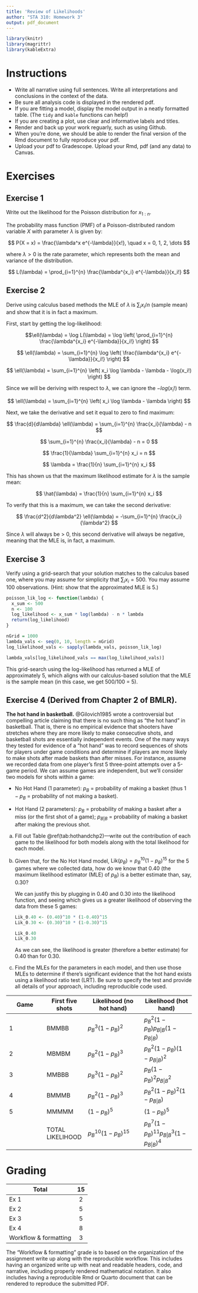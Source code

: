 ```yaml
---
title: 'Review of Likelihoods'
author: "STA 310: Homework 3"
output: pdf_document
---
```


```r
library(knitr)
library(magrittr)
library(kableExtra)
```

# Instructions

-   Write all narrative using full sentences. Write all interpretations and conclusions in the context of the data.
-   Be sure all analysis code is displayed in the rendered pdf.
-   If you are fitting a model, display the model output in a neatly formatted table. (The `tidy` and `kable` functions can help!)
-   If you are creating a plot, use clear and informative labels and titles.
-   Render and back up your work reguarly, such as using Github.
-   When you're done, we should be able to render the final version of the Rmd document to fully reproduce your pdf.
-   Upload your pdf to Gradescope. Upload your Rmd, pdf (and any data) to Canvas.

# Exercises

## Exercise 1

Write out the likelihood for the Poisson distribution for $x_{1:n}.$

The probability mass function (PMF) of a Poisson-distributed random variable $X$ with parameter $\lambda$ is given by:

$$
P(X = x) = \frac{\lambda^x e^{-\lambda}}{x!}, \quad x = 0, 1, 2, \dots
$$

where $\lambda > 0$ is the rate parameter, which represents both the mean and variance of the distribution.

$$
L(\lambda) = \prod_{i=1}^{n} \frac{\lambda^{x_i} e^{-\lambda}}{x_i!}
$$

## Exercise 2

Derive using calculus based methods the MLE of $\lambda$ is $\sum_i x_i/n$ (sample mean) and show that it is in fact a maximum.

First, start by getting the log-likelihood:

$$\ell(\lambda) = \log L(\lambda) = \log \left( \prod_{i=1}^{n} \frac{\lambda^{x_i} e^{-\lambda}}{x_i!} \right)
$$

$$
\ell(\lambda) = \sum_{i=1}^{n} \log \left( \frac{\lambda^{x_i} e^{-\lambda}}{x_i!} \right)
$$

$$
\ell(\lambda) = \sum_{i=1}^{n} \left( x_i \log \lambda - \lambda - \log(x_i!) \right)
$$

Since we will be deriving with respect to $\lambda$, we can ignore the $- log(x_i!)$ term.

$$
\ell(\lambda) = \sum_{i=1}^{n} \left( x_i \log \lambda - \lambda \right)
$$

Next, we take the derivative and set it equal to zero to find maximum:

$$
\frac{d}{d\lambda} \ell(\lambda) = \sum_{i=1}^{n} \frac{x_i}{\lambda} - n
$$

$$
\sum_{i=1}^{n} \frac{x_i}{\lambda} - n = 0
$$

$$
\frac{1}{\lambda} \sum_{i=1}^{n} x_i = n
$$

$$
\lambda = \frac{1}{n} \sum_{i=1}^{n} x_i
$$

This has shown us that the maximum likelihood estimate for $\lambda$ is the sample mean:

$$
\hat{\lambda} = \frac{1}{n} \sum_{i=1}^{n} x_i
$$

To verify that this is a maximum, we can take the second derivative:

$$
\frac{d^2}{d\lambda^2} \ell(\lambda) = -\sum_{i=1}^{n} \frac{x_i}{\lambda^2}
$$

Since $\lambda$ will always be \> 0, this second derivative will always be negative, meaning that the MLE is, in fact, a maximum.

## Exercise 3

Verify using a grid-search that your solution matches to the calculus based one, where you may assume for simplicity that $\sum_i x_i = 500.$ You may assume 100 observations. (Hint: show that the approximated MLE is 5.)

```r

poisson_lik_log <- function(lambda) {
  x_sum <- 500
  n <- 100
  log_likelihood <- x_sum * log(lambda) - n * lambda  
  return(log_likelihood)
}

nGrid = 1000
lambda_vals <- seq(0, 10, length = nGrid)
log_likelihood_vals <- sapply(lambda_vals, poisson_lik_log)

lambda_vals[log_likelihood_vals == max(log_likelihood_vals)]

```

This grid-search using the log-likelihood has returned a MLE of approximately 5, which aligns with our calculus-based solution that the MLE is the sample mean (in this case, we get 500/100 = 5).

## Exercise 4 (Derived from Chapter 2 of BMLR).

**The hot hand in basketball.** @Gilovich1985 wrote a controversial but compelling article claiming that there is no such thing as “the hot hand” in basketball. That is, there is no empirical evidence that shooters have stretches where they are more likely to make consecutive shots, and basketball shots are essentially independent events. One of the many ways they tested for evidence of a “hot hand” was to record sequences of shots for players under game conditions and determine if players are more likely to make shots after made baskets than after misses. For instance, assume we recorded data from one player's first 5 three-point attempts over a 5-game period. We can assume games are independent, but we’ll consider two models for shots within a game:

-   No Hot Hand (1 parameter): $p_B$ = probability of making a basket (thus $1-p_B$ = probability of not making a basket).

-   Hot Hand (2 parameters): $p_B$ = probability of making a basket after a miss (or the first shot of a game); $p_{B|B}$ = probability of making a basket after making the previous shot.

a.  Fill out Table \@ref(tab:hothandchp2)---write out the contribution of each game to the likelihood for both models along with the total likelihood for each model.

b.  Given that, for the No Hot Hand model, $\textrm{Lik}(p_B)=p_B^{10}(1-p_B)^{15}$ for the 5 games where we collected data, how do we know that 0.40 (the maximum likelihood estimator (MLE) of $p_B$) is a better estimate than, say, 0.30?

    We can justify this by plugging in 0.40 and 0.30 into the likelihood function, and seeing which gives us a greater likelihood of observing the data from these 5 games:

    ```r

    Lik_0.40 <- (0.40)^10 * (1-0.40)^15
    Lik_0.30 <- (0.30)^10 * (1-0.30)^15

    Lik_0.40
    Lik_0.30
    ```

    As we can see, the likelihood is greater (therefore a better estimate) for 0.40 than for 0.30.

c.  Find the MLEs for the parameters in each model, and then use those MLEs to determine if there's significant evidence that the hot hand exists using a likelihood ratio test (LRT). Be sure to specify the test and provide all details of your approach, including reproducible code used.

| Game | First five shots | Likelihood (no hot hand) | Likelihood (hot hand)                           |
|---------------|---------------|----------------------|--------------------|
| 1    | BMMBB            | $p_B^{3}(1-p_B)^{2}$     | $p_B^{2}(1-p_B)p_{B|B}(1-p_{B|B})$              |
| 2    | MBMBM            | $p_B^{2}(1-p_B)^{3}$     | $p_B^{2}(1-p_B)(1-p_{B|B})^{2}$                 |
| 3    | MMBBB            | $p_B^{3}(1-p_B)^{2}$     | $p_B(1-p_B)^{2}p_{B|B}^{2}$                     |
| 4    | BMMMB            | $p_B^{2}(1-p_B)^{3}$     | $p_B^{2}(1-p_B)^{2}(1-p_{B|B})$                 |
| 5    | MMMMM            | $(1-p_B)^{5}$            | $(1-p_B)^{5}$                                   |
|      | TOTAL LIKELIHOOD | $p_B^{10}(1-p_B)^{15}$   | $p_B^{7}(1-p_B)^{11}p_{B|B}^{3}(1-p_{B|B})^{4}$ |

# Grading

| **Total**             | **15** |
|-----------------------|:------:|
| Ex 1                  |   2    |
| Ex 2                  |   5    |
| Ex 3                  |   5    |
| Ex 4                  |   8    |
| Workflow & formatting |   3    |

The "Workflow & formatting" grade is to based on the organization of the assignment write up along with the reproducible workflow. This includes having an organized write up with neat and readable headers, code, and narrative, including properly rendered mathematical notation. It also includes having a reproducible Rmd or Quarto document that can be rendered to reproduce the submitted PDF.
